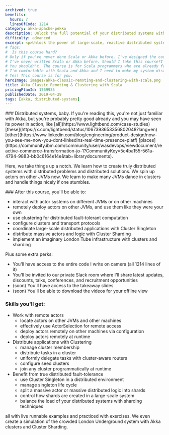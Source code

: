 ```yaml
---
archived: true
benefits:
  hours: 7
  linesOfCode: 1214
category: akka-apache-pekko
description: Unlock the full potential of your distributed systems with Akka Classic Remoting & Clustering with Scala. Learn how to achieve exceptional scalability, resilience, and efficiency in your large-scale, reactive applications. Explore the benefits now!
difficulty: advanced
excerpt: <p>Unlock the power of large-scale, reactive distributed systems with Akka Classic Remoting & Clustering with Scala, and experience unparalleled scalability and resilience in your applications</p>
# faqs:
#  Is this course hard?
# Only if you've never done Scala or Akka before. I've designed the course to give you a challenge, but not too much that it becomes frustrating. In case you struggle with something, we have a whole group on Slack for discussions, and I'm responsive.
# I've never written Scala or Akka before. Should I take this course?I've
# You shouldn't. The course is for Scala programmers who are already familiar with Akka. Even though we do a bit of a recap at the beginning of the course to make sure we're all on the same page, that part is not enough to give you confident skills if you've never seen actors before.
# I'm comfortable with Scala and Akka and I need to make my system distributed. Should I take this course?
# Yes! This course is for you.
heroImage: images/akka-classic-remoting-and-clustering-with-scala.png
title: Akka Classic Remoting & Clustering with Scala
pricingPlanId: 1769935
publishedDate: 2019-04-29
tags: [akka, distributed-systems]
---
```



<CourseLayout>
<Fragment slot="goal">
### Distributed systems, baby.
If you're reading this, you're not just familiar with Akka, but you're probably pretty good already and you may have seen its power in action, like [all](https://www.lightbend.com/case-studies) [these](https://x.com/lightbend/status/1067393653356802048?lang=en) [other](https://www.linkedin.com/blog/engineering/product-design/now-you-see-me-now-you-dont-linkedins-real-time-presence-platf) [places](https://community.ibm.com/community/user/wasdevops/viewdocument/reactive-commerce-transformation-jo-1?CommunityKey=5c4ba155-561a-4794-9883-bb0c6164e14e&tab=librarydocuments).

Here, we take things up a notch. We learn how to create truly distributed systems with distributed problems and distributed solutions. We spin up actors on other JVMs now. We learn to make many JVMs dance in clusters and handle things nicely if one stumbles.

</Fragment>
<Fragment slot="skills">
### After this course, you'll be able to:

- interact with actor systems on different JVMs or on other machines
- remotely deploy actors on other JVMs, and use them like they were your own
- use clustering for distributed fault-tolerant computation
- configure clusters and transport protocols
- coordinate large-scale distributed applications with Cluster Singleton
- distribute massive actors and logic with Cluster Sharding
- implement an imaginary London Tube infrastructure with clusters and sharding

Plus some extra perks:

- You'll have access to the entire code I write on camera (all 1214 lines of it)
- You'll be invited to our private Slack room where I'll share latest updates, discounts, talks, conferences, and recruitment opportunities
- (soon) You'll have access to the takeaway slides
- (soon) You'll be able to download the videos for your offline view

### Skills you'll get:

- Work with remote actors
  - locate actors on other JVMs and other machines
  - effectively use ActorSelection for remote access
  - deploy actors remotely on other machines via configuration
  - deploy actors remotely at runtime
- Distribute applications with Clustering
  - manage cluster membership
  - distribute tasks in a cluster
  - uniformly delegate tasks with cluster-aware routers
  - configure seed clusters
  - join any cluster programmatically at runtime
- Benefit from true distributed fault-tolerance
  - use Cluster Singleton in a distributed environment
  - manage singleton life cycle
  - split a massive actor or massive distributed logic into shards
  - control how shards are created in a large-scale system
  - balance the load of your distributed systems with sharding techniques

all with live runnable examples and practiced with exercises. We even create a simulation of the crowded London Underground system with Akka clusters and Cluster Sharding.

</Fragment>
</CourseLayout>
